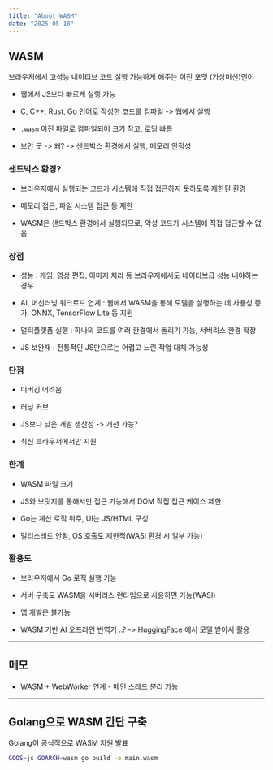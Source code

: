 ```yaml
---
title: "About WASM"
date: "2025-05-18"
---
```


## WASM

브라우저에서 고성능 네이티브 코드 실행 가능하게 해주는 이진 포맷 (가상머신)언어

- 웹에서 JS보다 빠르게 실행 가능

- C, C++, Rust, Go 언어로 작성한 코드를 컴파일 -> 웹에서 실행

- `.wasm` 이진 파일로 컴파일되어 크기 작고, 로딩 빠름

- 보안 굿 -> 왜? -> 샌드박스 환경에서 실행, 메모리 안정성

### 샌드박스 환경?

- 브라우저에서 실행되는 코드가 시스템에 직접 접근하지 못하도록 제한된 환경

- 메모리 접근, 파일 시스템 접근 등 제한

- WASM은 샌드박스 환경에서 실행되므로, 악성 코드가 시스템에 직접 접근할 수 없음

### 장점

- 성능 : 게임, 영상 편집, 이미지 처리 등 브라우저에서도 네이티브급 성능 내야하는 경우

- AI, 머신러닝 워크로드 연계 : 웹에서 WASM을 통해 모델을 실행하는 데 사용성 증가. ONNX, TensorFlow Lite 등 지원

- 멀티플랫폼 실행 : 하나의 코드를 여러 환경에서 돌리기 가능, 서버리스 환경 확장

- JS 보완재 : 전통적인 JS만으로는 어렵고 느린 작업 대체 가능성

### 단점

- 디버깅 어려움

- 러닝 커브

- JS보다 낮은 개발 생산성 -> 개선 가능?

- 최신 브라우저에서만 지원

### 한계

- WASM 파일 크기

- JS와 브릿지를 통해서만 접근 가능해서 DOM 직접 접근 케이스 제한

- Go는 계산 로직 위주, UI는 JS/HTML 구성

- 멀티스레드 안됨, OS 호출도 제한적(WASI 환경 시 일부 가능)

### 활용도

- 브라우저에서 Go 로직 실행 가능

- 서버 구축도 WASM을 서버리스 런타임으로 사용하면 가능(WASI)

- 앱 개발은 불가능

- WASM 기반 AI 오프라인 번역기 ..? -> HuggingFace 에서 모델 받아서 활용

---

## 메모

- WASM + WebWorker 연계 - 메인 스레드 분리 가능

---

## Golang으로 WASM 간단 구축

Golang이 공식적으로 WASM 지원 발표

```bash
GOOS=js GOARCH=wasm go build -o main.wasm
```
